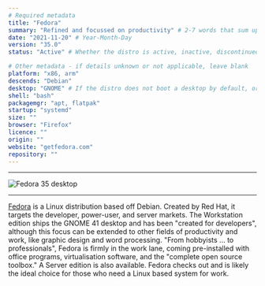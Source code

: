 ```yaml
---
# Required metadata
title: "Fedora"
summary: "Refined and focussed on productivity" # 2-7 words that sum up the distribution
date: "2021-11-20" # Year-Month-Day
version: "35.0"
status: "Active" # Whether the distro is active, inactive, discontinued (still supported), or legacy (not supported)

# Other metadata - if details unknown or not applicable, leave blank
platform: "x86, arm"
descends: "Debian"
desktop: "GNOME" # If the distro does not boot a desktop by default, or doesn't ship one, leave 'desktop' blank
shell: "bash"
packagemgr: "apt, flatpak"
startup: "systemd"
size: ""
browser: "Firefox"
licence: ""
origin: ""
website: "getfedora.com"
repository: ""
---
```


---

<Image
  src="/images/fedora.png"
  alt="Fedora 35 desktop"
  width={250}
  height={400}
/>

---

[Fedora](https://getfedora.com) is a Linux distribution based off Debian. Created by Red Hat, it targets the developer, power-user, and server markets. The Workstation edition ships the GNOME 41 desktop and has been "created for developers", although this focus can be extended to other fields of productivity and work, like graphic design and word processing. "From hobbyists ... to professionals", Fedora is firmly in the work lane, coming pre-installed with office programs, virtualisation software, and the "complete open source toolbox." A Server edition is also available. Fedora checks out and is likely the ideal choice for those who need a Linux based system for work.

